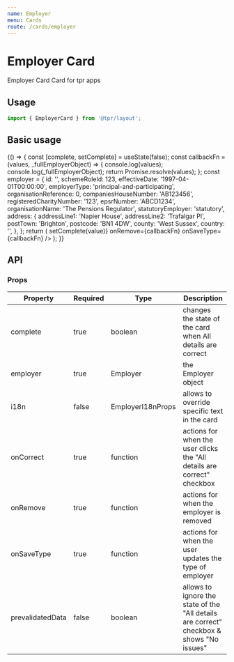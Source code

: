 ```yaml
---
name: Employer
menu: Cards
route: /cards/employer
---
```



# Employer Card

Employer Card Card for tpr apps

## Usage

```js
import { EmployerCard } from '@tpr/layout';
```

## Basic usage

<Playground>
	{() => {
		const [complete, setComplete] = useState(false);
		const callbackFn = (values, _fullEmployerObject) => {
			console.log(values);
			console.log(_fullEmployerObject);
			return Promise.resolve(values);
		};
		const employer = {
			id: '',
			schemeRoleId: 123,
			effectiveDate: '1997-04-01T00:00:00',
			employerType: 'principal-and-participating',
			organisationReference: 0,
			companiesHouseNumber: 'AB123456',
			registeredCharityNumber: '123',
			epsrNumber: 'ABCD1234',
			organisationName: 'The Pensions Regulator',
			statutoryEmployer: 'statutory',
			address: {
				addressLine1: 'Napier House',
				addressLine2: 'Trafalgar Pl',
				postTown: 'Brighton',
				postcode: 'BN1 4DW',
				county: 'West Sussex',
				country: '',
			},
		};
		return (
			<EmployerCard
				complete={complete}
				employer={employer}
				onCorrect={(value) => setComplete(value)}
				onRemove={callbackFn}
				onSaveType={callbackFn}
			/>
		);
	}}
</Playground>

## API

### Props

| Property         | Required | Type              | Description                                                                              |
| ---------------- | -------- | ----------------- | ---------------------------------------------------------------------------------------- |
| complete         | true     | boolean           | changes the state of the card when All details are correct                               |
| employer         | true     | Employer          | the Employer object                                                                      |
| i18n             | false    | EmployerI18nProps | allows to override specific text in the card                                             |
| onCorrect        | true     | function          | actions for when the user clicks the "All details are correct" checkbox                  |
| onRemove         | true     | function          | actions for when the employer is removed                                                 |
| onSaveType       | true     | function          | actions for when the user updates the type of employer                                   |
| prevalidatedData | false    | boolean           | allows to ignore the state of the "All details are correct" checkbox & shows "No issues" |
